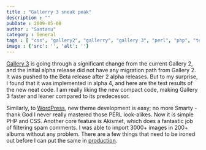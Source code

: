 ```yaml
---
title : "Gallerry 3 sneak peak"
description : ""
pubDate : 2009-05-08
author : "Santanu"
category : General
tags : [ "css", "gallery2", "gallerry", "gallery 3", "perl", "php", "tech notes",]
image : {'src': '', 'alt': ''}
---
```

[Gallery 3](http://gallery.menalto.com/gallery_3.0_alpha_4_released) is going through a significant change from the current Gallery 2, and the initial alpha release did not have any migration path from Gallery 2. It was pushed to the Beta release after 2 alpha releases. But to my surprise, I found that it was implemented in alpha 4, and here are the test results of the new neat code. I am really liking the new compact code, making Gallery 3 faster and leaner compared to its predecessor.

Similarly, to [WordPress](http://www.wordpress.org), new theme development is easy; no more Smarty - thank God I never really mastered those PERL look-alikes. Now it is simple PHP and CSS. Another core feature is Akismet, which does a fantastic job of filtering spam comments. I was able to import 3000+ images in 200+ albums without any problem. There are a few things that need to be ironed out before I can put the same in [production](http://www.santm.com/gallery3/).
